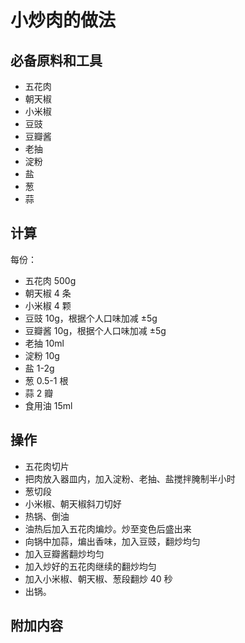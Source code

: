 # 小炒肉的做法

## 必备原料和工具

- 五花肉
- 朝天椒
- 小米椒
- 豆豉
- 豆瓣酱
- 老抽
- 淀粉
- 盐
- 葱
- 蒜

## 计算

每份：

- 五花肉 500g
- 朝天椒 4 条
- 小米椒 4 颗
- 豆豉 10g，根据个人口味加减 ±5g
- 豆瓣酱 10g，根据个人口味加减 ±5g
- 老抽 10ml
- 淀粉 10g
- 盐 1-2g
- 葱 0.5-1 根
- 蒜 2 瓣
- 食用油 15ml

## 操作

- 五花肉切片
- 把肉放入器皿内，加入淀粉、老抽、盐搅拌腌制半小时
- 葱切段
- 小米椒、朝天椒斜刀切好
- 热锅、倒油
- 油热后加入五花肉煸炒。炒至变色后盛出来
- 向锅中加蒜，煸出香味，加入豆豉，翻炒均匀
- 加入豆瓣酱翻炒均匀
- 加入炒好的五花肉继续的翻炒均匀
- 加入小米椒、朝天椒、葱段翻炒 40 秒
- 出锅。

## 附加内容


